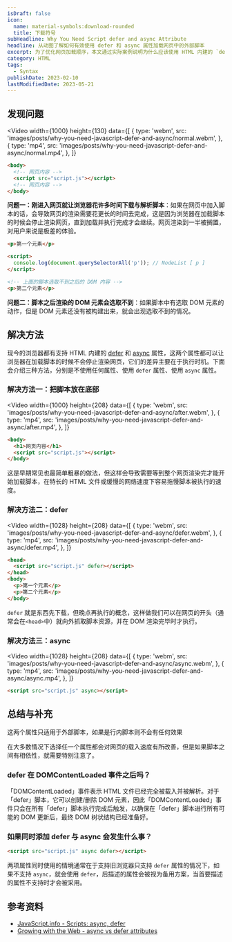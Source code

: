 ```yaml
---
isDraft: false
icon:
  name: material-symbols:download-rounded
  title: 下载符号
subHeadline: Why You Need Script defer and async Attribute
headline: 从动图了解如何有效使用 defer 和 async 属性加载网页中的外部脚本
excerpt: 为了优化网页加载顺序，本文通过实际案例说明为什么应该使用 HTML 内建的 `defer` 和 `async` 属性，先从问题出发再到三种解决方案与对比，利用原生 HTML Script 标签属性及能规划脚本的加载顺序。
category: HTML
tags:
  - Syntax
publishDate: 2023-02-10
lastModifiedDate: 2023-05-21
---
```


## 发现问题

<Video
  width={1000}
  height={130}
  data={[
    {
      type: 'webm',
      src: 'images/posts/why-you-need-javascript-defer-and-async/normal.webm',
    },
    {
      type: 'mp4',
      src: 'images/posts/why-you-need-javascript-defer-and-async/normal.mp4',
    },
  ]}
></Video>

```html
<body>
  <!-- 网页内容 -->
  <script src="script.js"></script>
  <!-- 网页内容 -->
</body>
```

**问题一：刚进入网页就让浏览器花许多时间下载与解析脚本**：如果在网页中加入脚本的话，会导致网页的渲染需要花更长的时间去完成，这是因为浏览器在加载脚本的时候会停止渲染网页，直到加载并执行完成才会继续。网页渲染到一半被搁置，对用户来说是极差的体验。

```html
<p>第一个元素</p>

<script>
  console.log(document.querySelectorAll('p')); // NodeList [ p ]
</script>

<!-- 上面的脚本选取不到之后的 DOM 内容 -->
<p>第二个元素</p>
```

**问题二：脚本之后渲染的 DOM 元素会选取不到**：如果脚本中有选取 DOM 元素的动作，但是 DOM 元素还没有被构建出来，就会出现选取不到的情况。

## 解决方法

现今的浏览器都有支持 HTML 内建的 [defer](https://caniuse.com/?search=defer) 和 [async](https://caniuse.com/script-async) 属性，这两个属性都可以让浏览器在加载脚本的时候不会停止渲染网页，它们的差异主要在于执行时机。下面会介绍三种方法，分别是不使用任何属性、使用 `defer` 属性、使用 `async` 属性。

### 解决方法一：把脚本放在底部

<Video
  width={1000}
  height={208}
  data={[
    {
      type: 'webm',
      src: 'images/posts/why-you-need-javascript-defer-and-async/after.webm',
    },
    {
      type: 'mp4',
      src: 'images/posts/why-you-need-javascript-defer-and-async/after.mp4',
    },
  ]}
></Video>

```html
<body>
  <h1>网页内容</h1>
  <script src="script.js"></script>
</body>
```

这是早期常见也最简单粗暴的做法，但这样会导致需要等到整个网页渲染完才能开始加载脚本，在特长的 HTML 文件或缓慢的网络速度下容易拖慢脚本被执行的速度。

### 解决方法二：defer

<Video
  width={1028}
  height={208}
  data={[
    {
      type: 'webm',
      src: 'images/posts/why-you-need-javascript-defer-and-async/defer.webm',
    },
    {
      type: 'mp4',
      src: 'images/posts/why-you-need-javascript-defer-and-async/defer.mp4',
    },
  ]}
></Video>

```html
<head>
  <script src="script.js" defer></script>
</head>
<body>
  <p>第一个元素</p>
  <p>第二个元素</p>
</body>
```

`defer` 就是东西先下载，但晚点再执行的概念，这样做我们可以在网页的开头（通常会在`<head>`中）就向外抓取脚本资源，并在 DOM 渲染完毕时才执行。

### 解决方法三：async

<Video
  width={1028}
  height={208}
  data={[
    {
      type: 'webm',
      src: 'images/posts/why-you-need-javascript-defer-and-async/async.webm',
    },
    {
      type: 'mp4',
      src: 'images/posts/why-you-need-javascript-defer-and-async/async.mp4',
    },
  ]}
></Video>

```html
<script src="script.js" async></script>
```

## 总结与补充

<Sidenote type="warning">这两个属性只适用于外部脚本，如果是行内脚本则不会有任何效果</Sidenote>

在大多数情况下选择任一个属性都会对网页的载入速度有所改善，但是如果脚本之间有相依性，就需要特别注意了。

### defer 在 DOMContentLoaded 事件之后吗？

「DOMContentLoaded」事件表示 HTML 文件已经完全被载入并被解析。对于「defer」脚本，它可以创建/删除 DOM 元素，因此「DOMContentLoaded」事件只会在所有「defer」脚本执行完成后触发，以确保在「defer」脚本进行所有可能的 DOM 更新后，最终 DOM 树状结构已经准备好。

### 如果同时添加 defer 与 async 会发生什么事？

```html
<script src="script.js" async defer></script>
```

两项属性同时使用的情境通常在于支持旧浏览器只支持 `defer` 属性的情况下，如果不支持 `async`，就会使用 `defer`，后描述的属性会被视为备用方案，当首要描述的属性不支持时才会被采用。

## 参考资料

- [JavaScript.info - Scripts: async, defer](https://javascript.info/script-async-defer)
- [Growing with the Web - async vs defer attributes](https://www.growingwiththeweb.com/2014/02/async-vs-defer-attributes.html#script)
